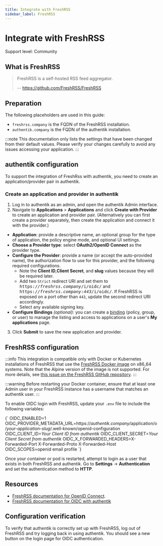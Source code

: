 ```yaml
---
title: Integrate with FreshRSS
sidebar_label: FreshRSS
---
```



# Integrate with FreshRSS

<span class="badge badge--secondary">Support level: Community</span>

## What is FreshRSS

> FreshRSS is a self-hosted RSS feed aggregator.
>
> -- https://github.com/FreshRSS/FreshRSS

## Preparation

The following placeholders are used in this guide:

- `freshrss.company` is the FQDN of the FreshRSS installation.
- `authentik.company` is the FQDN of the authentik installation.

:::note
This documentation only lists the settings that have been changed from their default values. Please verify your changes carefully to avoid any issues accessing your application.
:::

## authentik configuration

To support the integration of FreshRss with authentik, you need to create an application/provider pair in authentik.

### Create an application and provider in authentik

1. Log in to authentik as an admin, and open the authentik Admin interface.
2. Navigate to **Applications** > **Applications** and click **Create with Provider** to create an application and provider pair. (Alternatively you can first create a provider separately, then create the application and connect it with the provider.)

- **Application**: provide a descriptive name, an optional group for the type of application, the policy engine mode, and optional UI settings.
- **Choose a Provider type**: select **OAuth2/OpenID Connect** as the provider type.
- **Configure the Provider**: provide a name (or accept the auto-provided name), the authorization flow to use for this provider, and the following required configurations.
    - Note the **Client ID**,**Client Secret**, and **slug** values because they will be required later.
    - Add two `Strict` redirect URI and set them to <kbd>https://<em>freshrss.company</em>/i/oidc/</kbd> and <kbd>https://<em>freshrss.company:443</em>/i/oidc/</kbd>. If FreshRSS is exposed on a port other than `443`, update the second redirect URI accordingly.
    - Select any available signing key.
- **Configure Bindings** _(optional)_: you can create a [binding](/docs/add-secure-apps/flows-stages/bindings/) (policy, group, or user) to manage the listing and access to applications on a user's **My applications** page.

3. Click **Submit** to save the new application and provider.

## FreshRSS configuration

:::info
This integration is compatible only with Docker or Kubernetes installations of FreshRSS that use the [FreshRSS Docker image](https://hub.docker.com/r/freshrss/freshrss/) on x86_64 systems. Note that the Alpine version of the image is not supported. For more details, see [this issue on the FreshRSS GitHub repository](https://github.com/FreshRSS/FreshRSS/issues/5722).
:::

:::warning
Before restarting your Docker container, ensure that at least one Admin user in your FreshRSS instance has a username that matches an authentik user.
:::

To enable OIDC login with FreshRSS, update your `.env` file to include the following variables:

<IntegrationsMultilineCodeblock>
    {`
OIDC_ENABLED=1
OIDC_PROVIDER_METADATA_URL=https://<em>authentik.company</em>/application/o/<em>your-application-slug</em>/.well-known/openid-configuration
OIDC_CLIENT_ID=<em>Your Client ID from authentik</em>
OIDC_CLIENT_SECRET=<em>Your Client Secret from authentik</em>
OIDC_X_FORWARDED_HEADERS=X-Forwarded-Port X-Forwarded-Proto X-Forwarded-Host
OIDC_SCOPES=openid email profile
`}
</IntegrationsMultilineCodeblock>

Once your container or pod is restarted, attempt to login as a user that exists in both FreshRSS and authentik. Go to **Settings** -> **Authentication** and set the authentication method to **HTTP**.

## Resources

- [FreshRSS documentation for OpenID Connect](https://freshrss.github.io/FreshRSS/en/admins/16_OpenID-Connect.html).
- [FreshRSS documentation for OIDC with authentik](https://freshrss.github.io/FreshRSS/en/admins/16_OpenID-Connect-Authentik.html)

## Configuration verification

To verify that authentik is correctly set up with FreshRSS, log out of FreshRSS and try logging back in using authentik. You should see a new button on the login page for OIDC authentication.
